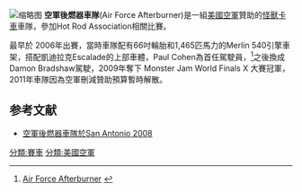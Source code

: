 [[File:Air_Force_Afterburner_at_Alamodome_in_San_Antonio_(090110-F-1342E-105).jpg|缩略图]]
'''空軍後燃器車隊'''(Air Force Afterburner)是一組[[美國空軍|美國空軍]]贊助的[[怪獸卡車|怪獸卡車]]車隊，參加Hot Rod Association相關比賽。

最早於 2006年出賽，當時車隊配有66吋輪胎和1,465匹馬力的Merlin 540引擎車架，搭配凱迪拉克Escalade的上部車體，Paul Cohen為首任駕駛員，<ref>[http://www.aetc.af.mil/news/story.asp?id=123142553 Air Force Afterburner] {{webarchive|url=https://web.archive.org/web/20140103203606/http://www.aetc.af.mil/news/story.asp?id=123142553 |date=2014-01-03 }}</ref>之後換成Damon Bradshaw駕駛，2009年奪下 Monster Jam World Finals X 大賽冠軍，2011年車隊因為空軍刪減贊助預算暫時解散。

==参考文献==
{{reflist}}
*[https://www.youtube.com/watch?v=NVJU6QVGxKQ 空軍後燃器車隊於San Antonio 2008] {{Wayback|url=https://www.youtube.com/watch?v=NVJU6QVGxKQ |date=20160324060300 }}
[[分類:賽車|分類:賽車]]
[[分類:美國空軍|分類:美國空軍]]